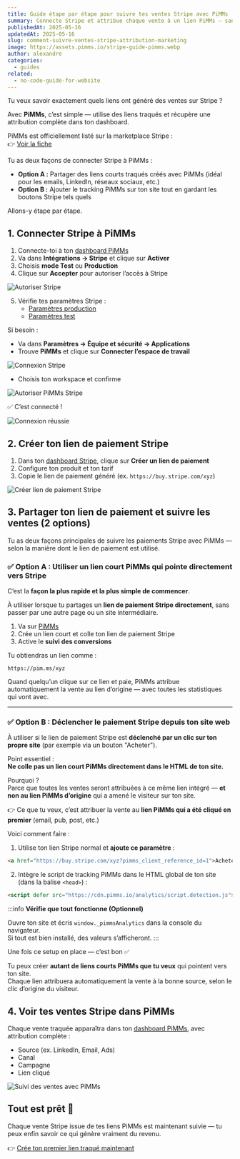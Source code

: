 ```yaml
---
title: Guide étape par étape pour suivre tes ventes Stripe avec PiMMs
summary: Connecte Stripe et attribue chaque vente à un lien PiMMs — sans aucune ligne de code.
publishedAt: 2025-05-16
updatedAt: 2025-05-16
slug: comment-suivre-ventes-stripe-attribution-marketing
image: https://assets.pimms.io/stripe-guide-pimms.webp
author: alexandre
categories:
  - guides
related:
  - no-code-guide-for-website
---
```


Tu veux savoir exactement quels liens ont généré des ventes sur Stripe ?

Avec **PiMMs**, c’est simple — utilise des liens traqués et récupère une attribution complète dans ton dashboard.

PiMMs est officiellement listé sur la marketplace Stripe :  
👉 [Voir la fiche](https://marketplace.stripe.com/apps/pimms)

Tu as deux façons de connecter Stripe à PiMMs :

- **Option A :** Partager des liens courts traqués créés avec PiMMs (idéal pour les emails, LinkedIn, réseaux sociaux, etc.)
- **Option B :** Ajouter le tracking PiMMs sur ton site tout en gardant les boutons Stripe tels quels

Allons-y étape par étape.

## 1. Connecter Stripe à PiMMs

1. Connecte-toi à ton [dashboard PiMMs](https://app.pimms.io)  
2. Va dans **Intégrations → Stripe** et clique sur **Activer**  
3. Choisis **mode Test** ou **Production**  
4. Clique sur **Accepter** pour autoriser l’accès à Stripe

![Autoriser Stripe](https://assets.pimms.io/stripe-accept-permissions.webp)

5. Vérifie tes paramètres Stripe :
   - [Paramètres production](https://dashboard.stripe.com/settings/apps/pimms.io)
   - [Paramètres test](https://dashboard.stripe.com/test/settings/apps/pimms.io)

Si besoin :
- Va dans **Paramètres → Équipe et sécurité → Applications**
- Trouve **PiMMs** et clique sur **Connecter l’espace de travail**

![Connexion Stripe](https://assets.pimms.io/stripe-connect-workspace.webp)

- Choisis ton workspace et confirme

![Autoriser PiMMs Stripe](https://assets.pimms.io/stripe-authorize-permissions.webp)

✅ C’est connecté !

![Connexion réussie](https://assets.pimms.io/stripe-connected.webp)

## 2. Créer ton lien de paiement Stripe

1. Dans ton [dashboard Stripe](https://dashboard.stripe.com), clique sur **Créer un lien de paiement**  
2. Configure ton produit et ton tarif  
3. Copie le lien de paiement généré (ex. `https://buy.stripe.com/xyz`)

![Créer lien de paiement Stripe](https://assets.pimms.io/stripe-create-payment-link.webp)

## 3. Partager ton lien de paiement et suivre les ventes (2 options)

Tu as deux façons principales de suivre les paiements Stripe avec PiMMs — selon la manière dont le lien de paiement est utilisé.

### ✅ Option A : Utiliser un lien court PiMMs qui pointe directement vers Stripe

C’est la **façon la plus rapide et la plus simple de commencer**.

À utiliser lorsque tu partages un **lien de paiement Stripe directement**, sans passer par une autre page ou un site intermédiaire.

1. Va sur [PiMMs](https://app.pimms.io)  
2. Crée un lien court et colle ton lien de paiement Stripe  
3. Active le **suivi des conversions**

Tu obtiendras un lien comme :

```
https://pim.ms/xyz
```

Quand quelqu’un clique sur ce lien et paie, PiMMs attribue automatiquement la vente au lien d’origine — avec toutes les statistiques qui vont avec.

---

### ✅ Option B : Déclencher le paiement Stripe depuis ton site web

À utiliser si le lien de paiement Stripe est **déclenché par un clic sur ton propre site** (par exemple via un bouton "Acheter").

Point essentiel :  
**Ne colle pas un lien court PiMMs directement dans le HTML de ton site.**

Pourquoi ?  
Parce que toutes les ventes seront attribuées à ce même lien intégré — **et non au lien PiMMs d’origine** qui a amené le visiteur sur ton site.

👉 Ce que tu veux, c’est attribuer la vente au **lien PiMMs qui a été cliqué en premier** (email, pub, post, etc.)

Voici comment faire :

1. Utilise ton lien Stripe normal et **ajoute ce paramètre** :

```html
<a href="https://buy.stripe.com/xyz?pimms_client_reference_id=1">Acheter maintenant</a>
```

2. Intègre le script de tracking PiMMs dans le HTML global de ton site (dans la balise `<head>`) :

```html
<script defer src="https://cdn.pimms.io/analytics/script.detection.js"></script>
```

:::info
**Vérifie que tout fonctionne (Optionnel)**

Ouvre ton site et écris `window._pimmsAnalytics` dans la console du navigateur.  
Si tout est bien installé, des valeurs s’afficheront.
:::

Une fois ce setup en place — c’est bon ✅

Tu peux créer **autant de liens courts PiMMs que tu veux** qui pointent vers ton site.  
Chaque lien attribuera automatiquement la vente à la bonne source, selon le clic d’origine du visiteur.

## 4. Voir tes ventes Stripe dans PiMMs

Chaque vente traquée apparaîtra dans ton [dashboard PiMMs](https://app.pimms.io), avec attribution complète :

- Source (ex. LinkedIn, Email, Ads)
- Canal
- Campagne
- Lien cliqué

![Suivi des ventes avec PiMMs](https://assets.pimms.io/stripe-sales-tracking.webp?v=2)

## Tout est prêt 🎉

Chaque vente Stripe issue de tes liens PiMMs est maintenant suivie — tu peux enfin savoir ce qui génère vraiment du revenu.

👉 [Crée ton premier lien traqué maintenant](https://app.pimms.io)